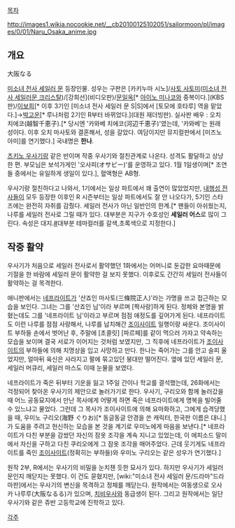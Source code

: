 [[목차]]

http://images1.wikia.nocookie.net/__cb20100125102051/sailormoon/pl/images/0/01/Naru_Osaka_anime.jpg
== 개요 ==
大阪なる

[[미소녀 전사 세일러 문]] 등장인물. 성우는  구판은 [카키누마 시노]/[[사토 사토미]]([[미소녀 전사 세일러문 크리스탈]])/[강희선](비디오판)/[[문일옥]][* [[아이노 미나코]]와 중복이다.](KBS판)/[[이보희(성우)|이보희]][* 이후 3기인 [미소녀 전사 세일러 문 S|S]에서 [토모에 호타루] 역을 맡았다.]→[[박고운]][* 루나처럼 2기인 R부터 바뀌었다.](대원 재더빙판). 실사판 배우 : 오치 치에코(越智千恵子).[* 당시엔 '카와베 치에코(河辺千恵子)'였는데, '카와베'는 원래 성이다. 이후 오치 마사토와 결혼해서, 성을 갈았다. 여담이지만 뮤지컬판에서 [미즈노 아미]를 연기했다.] 국내명은 '''한나'''.

[[츠키노 우사기]]랑 같은 반이며 작중 우사기와 절친관계로 나온다. 성격도 활달하고 상냥한 편. 부모님은 보석가게인 '오사피(オサピー)'를 운영하고 있다. 1월 1일생이며[* 조연들 중에서는 유일하게 생일이 있다.], 혈액형은 AB형.

우사기랑 절친하다고 나와서, 1기에서는 일상 파트에서 꽤 출연이 많았었지만, [[내행성 전사]]들이 모두 등장한 이후인 R 시즌부터는 일상 파트에서도 잘 안 나오다가, 5기인 스타즈에는 완전히 자취를 감췄다. 세일러 전사가 아닌 일반인의 한계.[* 팬들이 아쉬웠는지, 나루를 세일러 전사로 그릴 때가 있다. 대부분은 지구가 수호성인 '''세일러 어스'''로 많이 그린다. 속성은 대지.[https://www.google.co.kr/search?q=%E6%9C%88%E5%BD%B1%E3%81%AE%E9%A8%8E%E5%A3%AB+sailor+moon+R&newwindow=1&source=lnms&tbm=isch&sa=X&ei=miz_UsZty9uQBb6ZgZAG&ved=0CAcQ_AUoAQ&biw=1280&bih=650#newwindow=1&q=naru+sailor+earth&tbm=isch #]대부분 테마컬러를 갈색,초록색으로 지정한다.]
== 작중 활약 ==
우사기가 처음으로 세일러 전사로서 활약했던 1화에서는 어머니로 둔갑한 요마때문에 기절을 한 바람에 세일러 문이 활약한 걸 보지 못했다. 이후로도 간간히 세일러 전사들이 활약하는 걸 목격한다.

애니판에서는 [[네프라이트]]가 '산죠인 마사토(三條院正人)'라는 가명을 쓰고 접근하는 모습을 보인다. 그녀는 그를 '산죠인 님'이라 부르며 [짝사랑]하게 된다. 정체와 본명을 밝혔는데도 그를 '네프라이트 님'이라고 부르며 점점 애정도를 깊어가게 된다. 네프라이트도 이런 나루를 점점 사랑해서, 나루를 납치해간 [[조이사이트]] 일행이랑 싸운다. 조이사이트 부하들 손에서 벗어난 후, 주말에 [초콜릿] [파르페]를 같이 먹으러 가자고 약속하는 모습을 보이며 결국 서로가 이어지는 것처럼 보였지만, 그 직후에 네프라이트가 [[조이사이트]]의 부하들에 의해 치명상을 입고 사망하고 만다. 한나는 죽어가는 그를 안고 슬피 울었지만, 얼마뒤 육신은 사라지고 팔에 묶고있던 붕대만 떨어진다. 옆에 있던 세일러 문, 세일러 머큐리, 세일러 마스도 이때 눈물을 보였다.

네프라이트가 죽은 뒤부터 기운을 잃고 1주일 간이나 학교를 결석했는데, 26화에서는 걱정되어 찾아온 우사기의 제안으로 놀러가기로 한다. 우사기, 구리오와 함께 놀러갔을때 어느 공동묘지에서 만난 목사에게 어떻게 하면 죽은 네프라이트에게 명복을 빌어줄 수 있느냐고 물었다. 그런데 그 목사가 조이사이트에 의해 요마화하고, 그에게 습격당했을 때, 우미노 구리오(海野 ぐりお)[* 동글동글 안경을 쓴 캐릭터, 한국판 이름은 대니.]가 도움을 주려고 헌신하는 모습을 본 것을 계기로 우미노에게 마음을 보낸다.[* 네프라이트가 다친 부분을 감쌌던 자신의 잠옷 조각을 계속 지니고 있었는데, 이 에피소드 말미에서 자신을 구하고 다친 쿠리오에게 그 잠옷 조각을 매어주었다. 근데 웃기게도 네프라이트를 죽인 [[조이사이트]](정확히는 부하들)와 우미노 구리오는 같은 성우가 연기했다.] 

원작 2부, R에서는 우사기의 비밀을 눈치챈 듯한 묘사가 있다. 하지만 우사기가 세일러 문인지 깨닫지는 못했다.
이 건도 묻혔지만, [wiki:"미소녀 전사 세일러 문/드라마"드라마판]에서는 우사기의 변신을 목격하고 정체를 깨닫는다. 원작에서는 여동생으로 오사카 나루루(大阪なるる)가 있으며, [[치비우사]]와 동급생이 된다. 그리고 원작에서는 일단 우사기와 같은 쥬반 고등학교에 진학하고 있다.

[[각주]]
